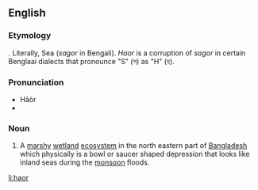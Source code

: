 ==English==
{{wikipedia}}

===Etymology===
{{Beng.}} {{Beng|[[হাওর]]}}. Literally, Sea (''sagor'' in Bengali). ''Haor'' is a corruption of ''sagor'' in certain Benglaai dialects that pronounce "S" (স) as "H" (হ).

===Pronunciation===
* Hāòr
*{{IPA|hɑːɒɹ}}

===Noun===
{{en-noun}}

# A [[marshy]] [[wetland]] [[ecosystem]] in the north eastern part of [[Bangladesh]] which physically is a bowl or saucer shaped depression that looks like inland seas during the [[monsoon]] floods.

[[li:haor]]